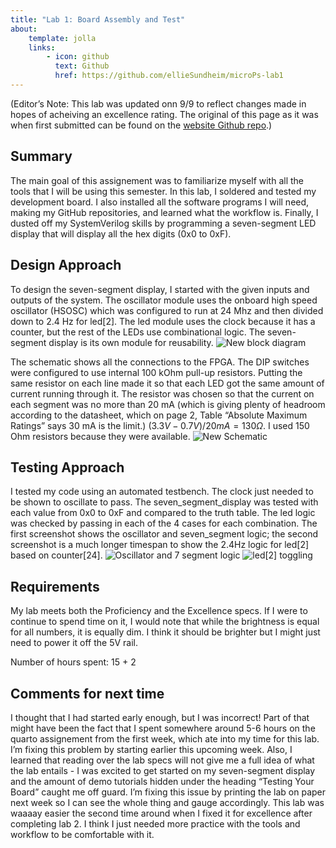 ```yaml
---
title: "Lab 1: Board Assembly and Test"
about:
    template: jolla
    links:
        - icon: github
          text: Github
          href: https://github.com/ellieSundheim/microPs-lab1
---
```

(Editor's Note: This lab was updated onn 9/9 to reflect changes made in hopes of acheiving an excellence rating. The original of this page as it was when first submitted can be found on the [website Github repo](https://github.com/ellieSundheim/hmc-e155-portfolio).)

## Summary
The main goal of this assignement was to familiarize myself with all the tools that I will be using this semester. In this lab, I soldered and tested my development board. I also installed all the software programs I will need, making my GitHub repositories, and learned what the workflow is. Finally, I dusted off my SystemVerilog skills by programming a seven-segment LED display that will display all the hex digits (0x0 to 0xF).

## Design Approach
To design the seven-segment display, I started with the given inputs and outputs of the system. The oscillator module uses the onboard high speed oscillator (HSOSC) which was configured to run at 24 Mhz and then divided down to 2.4 Hz for led[2]. The led module uses the clock because it has a counter, but the rest of the LEDs use combinational logic. The seven-segment display is its own module for reusability.
![New block diagram](./images/lab01_block_diagram_redo.jpg)

The schematic shows all the connections to the FPGA. The DIP switches were configured to use internal 100 kOhm pull-up resistors. Putting the same resistor on each line made it so that each LED got the same amount of current running through it. The resistor was chosen so that the current on each segment was no more than 20 mA (which is giving plenty of headroom according to the datasheet, which on page 2, Table "Absolute Maximum Ratings" says 30 mA is the limit.) $(3.3V - 0.7V)/20 mA = 130 \Omega$. I used 150 Ohm resistors because they were available.
![New Schematic](./images/lab01_schematic_redo.jpg)


## Testing Approach
I tested my code using an automated testbench. The clock just needed to be shown to oscillate to pass. The seven_segment_display was tested with each value from 0x0 to 0xF and compared to the truth table. The led logic was checked by passing in each of the 4 cases for each combination.
The first screenshot shows the oscillator and seven_segment logic; the second screenshot is a much longer timespan to show the 2.4Hz logic for led[2] based on counter[24].
![Oscillator and 7 segment logic](./images/lab1redo_testbench.png)
![led[2] toggling](./images/lab1_led2_testbench.png)

## Requirements
My lab meets both the Proficiency and the Excellence specs. If I were to continue to spend time on it, I would note that while the brightness is equal for all numbers, it is equally dim. I think it should be brighter but I might just need to power it off the 5V rail.

Number of hours spent: 15 + 2

## Comments for next time
I thought that I had started early enough, but I was incorrect! Part of that might have been the fact that I spent somewhere around 5-6 hours on the quarto assignement from the first week, which ate into my time for this lab. I'm fixing this problem by starting earlier this upcoming week. 
Also, I learned that reading over the lab specs will not give me a full idea of what the lab entails - I was excited to get started on my seven-segment display and the amount of demo tutorials hidden under the heading "Testing Your Board" caught me off guard. I'm fixing this issue by printing the lab on paper next week so I can see the whole thing and gauge accordingly.
This lab was waaaay easier the second time around when I fixed it for excellence after completing lab 2. I think I just needed more practice with the tools and workflow to be comfortable with it.